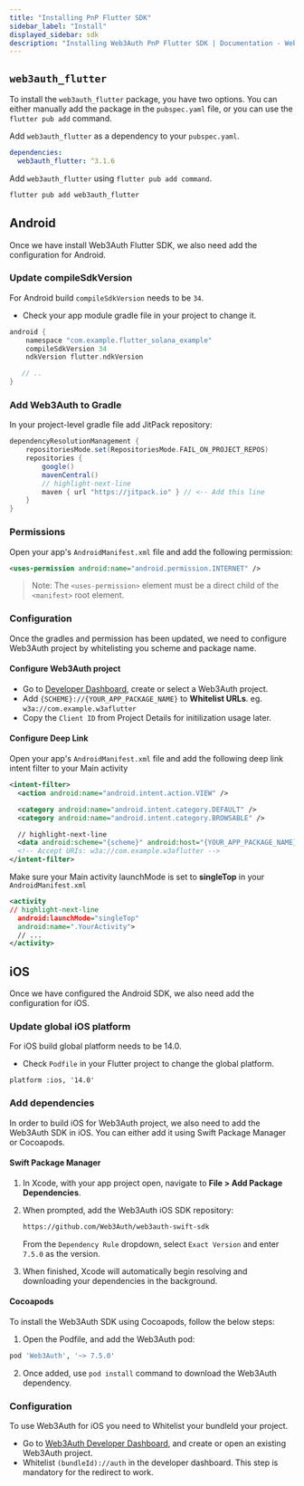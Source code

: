 ```yaml
---
title: "Installing PnP Flutter SDK"
sidebar_label: "Install"
displayed_sidebar: sdk
description: "Installing Web3Auth PnP Flutter SDK | Documentation - Web3Auth"
---
```


## `web3auth_flutter`

To install the `web3auth_flutter` package, you have two options. You can either manually add the package in the `pubspec.yaml` file, or you can use
the `flutter pub add` command.

Add `web3auth_flutter` as a dependency to your `pubspec.yaml`.

```yaml
dependencies:
  web3auth_flutter: ^3.1.6
```

Add `web3auth_flutter` using `flutter pub add command`.

```sh
flutter pub add web3auth_flutter
```

## Android

Once we have install Web3Auth Flutter SDK, we also need add the configuration for Android.

### Update compileSdkVersion

For Android build `compileSdkVersion` needs to be `34`.

- Check your app module gradle file in your project to change it.

```groovy
android {
    namespace "com.example.flutter_solana_example"
    compileSdkVersion 34
    ndkVersion flutter.ndkVersion

   // ..
}
```

### Add Web3Auth to Gradle

In your project-level gradle file add JitPack repository:

```groovy
dependencyResolutionManagement {
    repositoriesMode.set(RepositoriesMode.FAIL_ON_PROJECT_REPOS)
    repositories {
        google()
        mavenCentral()
        // highlight-next-line
        maven { url "https://jitpack.io" } // <-- Add this line
    }
}
```

### Permissions

Open your app's `AndroidManifest.xml` file and add the following permission:

```xml
<uses-permission android:name="android.permission.INTERNET" />
```

> Note: The `<uses-permission>` element must be a direct child of the `<manifest>` root element.

### Configuration

Once the gradles and permission has been updated, we need to configure Web3Auth project by whitelisting you scheme and package name.

#### Configure Web3Auth project

- Go to [Developer Dashboard](https://dashboard.web3auth.io/), create or select a Web3Auth project.
- Add `{SCHEME}://{YOUR_APP_PACKAGE_NAME}` to **Whitelist URLs**. eg. `w3a://com.example.w3aflutter`
- Copy the `Client ID` from Project Details for initilization usage later.

#### Configure Deep Link

Open your app's `AndroidManifest.xml` file and add the following deep link intent filter to your Main activity

```xml
<intent-filter>
  <action android:name="android.intent.action.VIEW" />

  <category android:name="android.intent.category.DEFAULT" />
  <category android:name="android.intent.category.BROWSABLE" />

  // highlight-next-line
  <data android:scheme="{scheme}" android:host="{YOUR_APP_PACKAGE_NAME}" android:path="/auth" />
  <!-- Accept URIs: w3a://com.example.w3aflutter -->
</intent-filter>
```

Make sure your Main activity launchMode is set to **singleTop** in your `AndroidManifest.xml`

```xml
<activity
// highlight-next-line
  android:launchMode="singleTop"
  android:name=".YourActivity">
  // ...
</activity>
```

## iOS

Once we have configured the Android SDK, we also need add the configuration for iOS.

### Update global iOS platform

For iOS build global platform needs to be 14.0.

- Check `Podfile` in your Flutter project to change the global platform.

```
platform :ios, '14.0'

```

### Add dependencies

In order to build iOS for Web3Auth project, we also need to add the Web3Auth SDK in iOS. You can either add it using Swift Package Manager or
Cocoapods.

#### Swift Package Manager

1. In Xcode, with your app project open, navigate to **File > Add Package Dependencies**.

2. When prompted, add the Web3Auth iOS SDK repository:

   ```sh
   https://github.com/Web3Auth/web3auth-swift-sdk
   ```

   From the `Dependency Rule` dropdown, select `Exact Version` and enter `7.5.0` as the version.

3. When finished, Xcode will automatically begin resolving and downloading your dependencies in the background.

#### Cocoapods

To install the Web3Auth SDK using Cocoapods, follow the below steps:

1. Open the Podfile, and add the Web3Auth pod:

```sh
pod 'Web3Auth', '~> 7.5.0'
```

2. Once added, use `pod install` command to download the Web3Auth dependency.

### Configuration

To use Web3Auth for iOS you need to Whitelist your bundleId your project.

- Go to [Web3Auth Developer Dashboard](https://dashboard.web3auth.io), and create or open an existing Web3Auth project.
- Whitelist `(bundleId)://auth` in the developer dashboard. This step is mandatory for the redirect to work.

